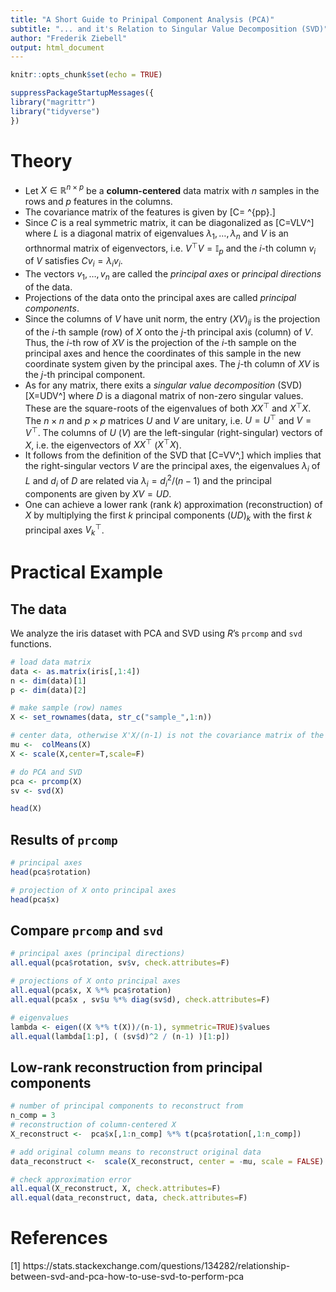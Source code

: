 ```yaml
---
title: "A Short Guide to Prinipal Component Analysis (PCA)"
subtitle: "... and it's Relation to Singular Value Decomposition (SVD)"
author: "Frederik Ziebell"
output: html_document
---
```


```r
knitr::opts_chunk$set(echo = TRUE)
```

```r
suppressPackageStartupMessages({
library("magrittr")
library("tidyverse")
})
```

# Theory

* Let $X\in\mathbb{R}^{n\times p}$ be a **column-centered** data matrix with $n$ samples in the rows and $p$ features in the columns.
* The covariance matrix of the features is given by \[C=\frac{X^\top X}{n-1} \in\mathbb{R}^{p\times p}.\]
* Since $C$ is a real symmetric matrix, it can be diagonalized as \[C=VLV^\top\] where $L$ is a diagonal matrix of eigenvalues $\lambda_1,\ldots,\lambda_n$ and $V$ is an orthnormal matrix of eigenvectors, i.e. $V^\top V=\mathbb{I}_p$ and the $i$-th column $v_i$ of $V$ satisfies $Cv_i=\lambda_i v_i$.
* The vectors $v_1,\ldots,v_n$ are called the *principal axes* or *principal directions* of the data.
* Projections of the data onto the principal axes are called *principal components*.
* Since the columns of $V$ have unit norm, the entry $(XV)_{ij}$ is the projection of the $i$-th sample (row) of $X$ onto the $j$-th principal axis (column) of $V$. Thus, the $i$-th row of $XV$ is the projection of the $i$-th sample on the principal axes and hence the coordinates of this sample in the new coordinate system given by the principal axes. The $j$-th column of $XV$ is the $j$-th principal component.
* As for any matrix, there exits a *singular value decomposition* (SVD) \[X=UDV^\top\] where $D$ is a diagonal matrix of non-zero singular values. These are the square-roots of the eigenvalues of both $XX^\top$ and $X^\top X$. The $n\times n$ and $p\times p$ matrices $U$ and $V$ are unitary, i.e. $U=U^\top$ and $V=V^\top$. The columns of $U$ ($V$) are the left-singular (right-singular) vectors of $X$, i.e. the eigenvectors of $XX^\top$ ($X^\top X$).
* It follows from the definition of the SVD that \[C=V\frac{D^2}{n-1}V^\top,\] which implies that the right-singular vectors $V$ are the principal axes, the eigenvalues $\lambda_i$ of $L$ and $d_i$ of $D$ are related via $\lambda_i=d_i^2/(n-1)$ and the principal components are given by $XV=UD$.
* One can achieve a lower rank (rank $k$) approximation (reconstruction) of $X$ by multiplying the first $k$ principal components $(UD)_k$ with the first $k$ principal axes $V_k^\top$.

# Practical Example
## The data
We analyze the iris dataset with PCA and SVD using *R*'s `prcomp` and `svd` functions.
```r
# load data matrix
data <- as.matrix(iris[,1:4])
n <- dim(data)[1]
p <- dim(data)[2]

# make sample (row) names
X <- set_rownames(data, str_c("sample_",1:n))

# center data, otherwise X'X/(n-1) is not the covariance matrix of the features 
mu <-  colMeans(X)
X <- scale(X,center=T,scale=F)

# do PCA and SVD
pca <- prcomp(X)
sv <- svd(X)

head(X)
```

## Results of `prcomp`
```r
# principal axes
head(pca$rotation)

# projection of X onto principal axes
head(pca$x)
```


## Compare `prcomp` and `svd`
```r
# principal axes (principal directions) 
all.equal(pca$rotation, sv$v, check.attributes=F)

# projections of X onto principal axes
all.equal(pca$x, X %*% pca$rotation)
all.equal(pca$x , sv$u %*% diag(sv$d), check.attributes=F)

# eigenvalues
lambda <- eigen((X %*% t(X))/(n-1), symmetric=TRUE)$values
all.equal(lambda[1:p], ( (sv$d)^2 / (n-1) )[1:p])
```

## Low-rank reconstruction from principal components
```r
# number of principal components to reconstruct from
n_comp = 3
# reconstruction of column-centered X
X_reconstruct <-  pca$x[,1:n_comp] %*% t(pca$rotation[,1:n_comp])

# add original column means to reconstruct original data
data_reconstruct <-  scale(X_reconstruct, center = -mu, scale = FALSE)

# check approximation error
all.equal(X_reconstruct, X, check.attributes=F)
all.equal(data_reconstruct, data, check.attributes=F)
```

# References
[1] https://stats.stackexchange.com/questions/134282/relationship-between-svd-and-pca-how-to-use-svd-to-perform-pca